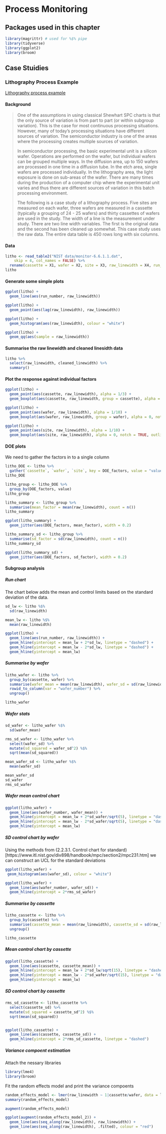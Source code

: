 # Process Monitoring

## Packages used in this chapter 

```r
library(magrittr) # used for %$% pipe
library(tidyverse)
library(ggplot2)
library(broom)
```

## Case Stuidies

### Lithography Process Example

[Lithography process example](https://www.itl.nist.gov/div898/handbook/pmc/section6/pmc61.htm) 

#### Background 

>One of the assumptions in using classical Shewhart SPC charts is that the only source of variation is from part to part (or within subgroup variation). This is the case for most continuous processing situations. However, many of today's processing situations have different sources of variation. The semiconductor industry is one of the areas where the processing creates multiple sources of variation.
>
>In semiconductor processing, the basic experimental unit is a silicon wafer. Operations are performed on the wafer, but individual wafers can be grouped multiple ways. In the diffusion area, up to 150 wafers are processed in one time in a diffusion tube. In the etch area, single wafers are processed individually. In the lithography area, the light exposure is done on sub-areas of the wafer. There are many times during the production of a computer chip where the experimental unit varies and thus there are different sources of variation in this batch processing environment.
>
>The following is a case study of a lithography process. Five sites are measured on each wafer, three wafers are measured in a cassette (typically a grouping of 24 - 25 wafers) and thirty cassettes of wafers are used in the study. The width of a line is the measurement under study. There are two line width variables. The first is the original data and the second has been cleaned up somewhat. This case study uses the raw data. The entire data table is 450 rows long with six columns.

#### Data

```r
litho <- read_table2("NIST data/monitor-6.6.1.1.dat", 
    skip = 4, col_names = FALSE) %>%
  rename(cassette = X1, wafer = X2, site = X3, raw_linewidth = X4, run_number = X5, cleaned_linewidth = X6)
litho
```

#### Generate some simple plots

```r
ggplot(litho) +
  geom_line(aes(run_number, raw_linewidth))
```

```r
ggplot(litho) +
  geom_point(aes(lag(raw_linewidth), raw_linewidth))
```

```r
ggplot(litho) +
  geom_histogram(aes(raw_linewidth), colour = "white")
```

```r
ggplot(litho) +
  geom_qq(aes(sample = raw_linewidth))
```

#### Summarise the raw linewidth and cleaned linesidth data

```r
litho %>% 
  select(raw_linewidth, cleaned_linewidth) %>%
  summary()
```

#### Plot the response against individual factors


```r
ggplot(litho) +
  geom_point(aes(cassette, raw_linewidth), alpha = 1/3) +
  geom_boxplot(aes(cassette, raw_linewidth, group = cassette), alpha = 0, outlier.alpha = 1, outlier.colour = "red")
```

```r
ggplot(litho) +
  geom_point(aes(wafer, raw_linewidth), alpha = 1/10) +
  geom_boxplot(aes(wafer, raw_linewidth, group = wafer), alpha = 0, notch = TRUE, outlier.alpha = 1)
```


```r
ggplot(litho) +
  geom_point(aes(site, raw_linewidth), alpha = 1/10) +
  geom_boxplot(aes(site, raw_linewidth), alpha = 0, notch = TRUE, outlier.alpha = 1)
```

#### DOE plots

We need to gather the factors in to a single column

```r
litho_DOE <- litho %>% 
  gather(`cassette`, `wafer`, `site`, key = DOE_factors, value = "value")
litho_DOE

litho_group <- litho_DOE %>%
  group_by(DOE_factors, value)
litho_group

litho_summary <- litho_group %>%
  summarise(mean_factor = mean(raw_linewidth), count = n())
litho_summary
```

```r
ggplot(litho_summary) +
  geom_jitter(aes(DOE_factors, mean_factor), width = 0.2)
```


```r
litho_summary_sd <- litho_group %>%
  summarise(sd_factor = sd(raw_linewidth), count = n())
litho_summary_sd
```

```r
ggplot(litho_summary_sd) +
  geom_jitter(aes(DOE_factors, sd_factor), width = 0.2)
```

#### Subgroup analysis

##### Run chart

The chart below adds the mean and control limits based on the standard deviation of the data.

```r

sd_lw <- litho %$%
  sd(raw_linewidth)

mean_lw <- litho %$%
  mean(raw_linewidth)

ggplot(litho) +
  geom_line(aes(run_number, raw_linewidth)) +
  geom_hline(yintercept = mean_lw + 2*sd_lw, linetype = "dashed") +
  geom_hline(yintercept = mean_lw - 2*sd_lw, linetype = "dashed") +
  geom_hline(yintercept = mean_lw)

```


##### Summarise by wafer

```r
litho_wafer <- litho %>%
  group_by(cassette, wafer) %>%
  summarise(wafer_mean = mean(raw_linewidth), wafer_sd = sd(raw_linewidth)) %>%
  rowid_to_column(var = "wafer_number") %>%
  ungroup()

litho_wafer
```

##### Wafer stats

```r
sd_wafer <- litho_wafer %$%
  sd(wafer_mean)

rms_sd_wafer <- litho_wafer %>%
  select(wafer_sd) %>%
  mutate(sd_squared = wafer_sd^2) %$%
  sqrt(mean(sd_squared))

mean_wafer_sd <- litho_wafer %$%
  mean(wafer_sd)

mean_wafer_sd
sd_wafer
rms_sd_wafer
```


##### Wafer mean control chart

```r
ggplot(litho_wafer) +
  geom_line(aes(wafer_number, wafer_mean)) +
  geom_hline(yintercept = mean_lw + 2*sd_wafer/sqrt(5), linetype = "dashed") +
  geom_hline(yintercept = mean_lw - 2*sd_wafer/sqrt(5), linetype = "dashed") +
  geom_hline(yintercept = mean_lw)
```

##### SD control chart by wafer

Using the methods from (2.2.3.1. Control chart for standard)[https://www.itl.nist.gov/div898/handbook/mpc/section2/mpc231.htm] we can construct an UCL for the standard deviations


```r
ggplot(litho_wafer) +
 geom_histogram(aes(wafer_sd), colour = "white")

ggplot(litho_wafer) +
  geom_line(aes(wafer_number, wafer_sd)) +
  geom_hline(yintercept = 2*rms_sd_wafer)
```

##### Summarise by cassette

```r
litho_cassette <- litho %>%
  group_by(cassette) %>%
  summarise(cassette_mean = mean(raw_linewidth), cassette_sd = sd(raw_linewidth)) %>%
  ungroup()

litho_cassette
```

##### Mean control chart by cassette


```r
ggplot(litho_cassette) +
  geom_line(aes(cassette, cassette_mean)) +
  geom_hline(yintercept = mean_lw + 2*sd_lw/sqrt(15), linetype = "dashed") +
  geom_hline(yintercept = mean_lw - 2*sd_wafer/sqrt(15), linetype = "dashed") +
  geom_hline(yintercept = mean_lw)
```


##### SD control chart by cassette


```r
rms_sd_cassette <- litho_cassette %>%
  select(cassette_sd) %>%
  mutate(sd_squared = cassette_sd^2) %$%
  sqrt(mean(sd_squared))


ggplot(litho_cassette) +
  geom_line(aes(cassette, cassette_sd)) +
  geom_hline(yintercept = 2*rms_sd_cassette, linetype = "dashed")
```


##### Variance compoent estimation

Attach the nessary libraries
```r
library(lme4)
library(broom)
```

Fit the random effects model and print the variance compoents

```r
random_effects_model <- lmer(raw_linewidth ~ 1|cassette/wafer, data = litho)
summary(random_effects_model)

augment(random_effects_model)

ggplot(augment(random_effects_model_2)) +
  geom_line(aes(seq_along(raw_linewidth), raw_linewidth)) +
  geom_line(aes(seq_along(raw_linewidth), .fitted), colour = "red")

```

